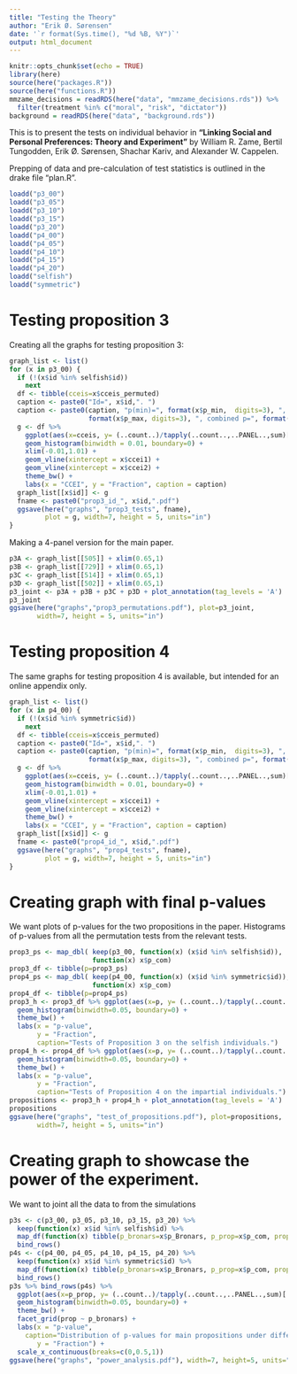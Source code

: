 ```yaml
---
title: "Testing the Theory"
author: "Erik Ø. Sørensen"
date: '`r format(Sys.time(), "%d %B, %Y")`'
output: html_document
---
```


```r
knitr::opts_chunk$set(echo = TRUE)
library(here)
source(here("packages.R"))
source(here("functions.R")) 
mmzame_decisions = readRDS(here("data", "mmzame_decisions.rds")) %>% 
  filter(treatment %in% c("moral", "risk", "dictator"))
background = readRDS(here("data", "background.rds"))
```

This is to present the tests on individual behavior in 
**"Linking Social and Personal Preferences: Theory and Experiment"** by William R. Zame, 
Bertil Tungodden, Erik Ø. Sørensen, Shachar Kariv, and Alexander W. Cappelen. 

Prepping of data and pre-calculation of test statistics is outlined in the drake file "plan.R". 

```r
loadd("p3_00")
loadd("p3_05")
loadd("p3_10")
loadd("p3_15")
loadd("p3_20")
loadd("p4_00")
loadd("p4_05")
loadd("p4_10")
loadd("p4_15")
loadd("p4_20")
loadd("selfish")
loadd("symmetric")
```

# Testing proposition 3
Creating all the graphs for testing proposition 3:
```r
graph_list <- list()
for (x in p3_00) {
  if (!(x$id %in% selfish$id))
    next
  df <- tibble(cceis=x$cceis_permuted)
  caption <- paste0("Id=", x$id,". ")
  caption <- paste0(caption, "p(min)=", format(x$p_min,  digits=3), ", p(max)=", 
                    format(x$p_max, digits=3), ", combined p=", format(x$p_com, digits=3),".")
  g <- df %>% 
    ggplot(aes(x=cceis, y= (..count..)/tapply(..count..,..PANEL..,sum)[..PANEL..])) + 
    geom_histogram(binwidth = 0.01, boundary=0) + 
    xlim(-0.01,1.01) + 
    geom_vline(xintercept = x$ccei1) +
    geom_vline(xintercept = x$ccei2) + 
    theme_bw() +
    labs(x = "CCEI", y = "Fraction", caption = caption)
  graph_list[[x$id]] <- g
  fname <- paste0("prop3_id_", x$id,".pdf")
  ggsave(here("graphs", "prop3_tests", fname), 
         plot = g, width=7, height = 5, units="in")
}
```

Making a 4-panel version for the main paper. 
```r
p3A <- graph_list[[505]] + xlim(0.65,1)
p3B <- graph_list[[729]] + xlim(0.65,1)
p3C <- graph_list[[514]] + xlim(0.65,1)
p3D <- graph_list[[502]] + xlim(0.65,1)
p3_joint <- p3A + p3B + p3C + p3D + plot_annotation(tag_levels = 'A') 
p3_joint
ggsave(here("graphs","prop3_permutations.pdf"), plot=p3_joint, 
       width=7, height = 5, units="in")
```

# Testing proposition 4
The same graphs for testing proposition 4 is available, but intended for an online appendix only.

```r
graph_list <- list()
for (x in p4_00) {
  if (!(x$id %in% symmetric$id))
    next
  df <- tibble(cceis=x$cceis_permuted)
  caption <- paste0("Id=", x$id,". ")
  caption <- paste0(caption, "p(min)=", format(x$p_min,  digits=3), ", p(max)=", 
                    format(x$p_max, digits=3), ", combined p=", format(x$p_com, digits=3),".")
  g <- df %>% 
    ggplot(aes(x=cceis, y= (..count..)/tapply(..count..,..PANEL..,sum)[..PANEL..])) + 
    geom_histogram(binwidth = 0.01, boundary=0) + 
    xlim(-0.01,1.01) + 
    geom_vline(xintercept = x$ccei1) +
    geom_vline(xintercept = x$ccei2) + 
    theme_bw() +
    labs(x = "CCEI", y = "Fraction", caption = caption)
  graph_list[[x$id]] <- g
  fname <- paste0("prop4_id_", x$id,".pdf")
  ggsave(here("graphs", "prop4_tests", fname), 
         plot = g, width=7, height = 5, units="in")
}
```

# Creating graph with final p-values

We want plots of p-values for the two propositions in the paper. 
Histograms of p-values from all the permutation tests from the relevant
tests.
```r
prop3_ps <- map_dbl( keep(p3_00, function(x) (x$id %in% selfish$id)),
                     function(x) x$p_com)
prop3_df <- tibble(p=prop3_ps)
prop4_ps <- map_dbl( keep(p4_00, function(x) (x$id %in% symmetric$id)),
                     function(x) x$p_com)
prop4_df <- tibble(p=prop4_ps)
prop3_h <- prop3_df %>% ggplot(aes(x=p, y= (..count..)/tapply(..count..,..PANEL..,sum)[..PANEL..])) + 
  geom_histogram(binwidth=0.05, boundary=0) +
  theme_bw() + 
  labs(x = "p-value",
       y = "Fraction",
       caption="Tests of Proposition 3 on the selfish individuals.")
prop4_h <- prop4_df %>% ggplot(aes(x=p, y= (..count..)/tapply(..count..,..PANEL..,sum)[..PANEL..])) + 
  geom_histogram(binwidth=0.05, boundary=0) +
  theme_bw() + 
  labs(x = "p-value",
       y = "Fraction",
       caption="Tests of Proposition 4 on the impartial individuals.")
propositions <- prop3_h + prop4_h + plot_annotation(tag_levels = 'A')
propositions
ggsave(here("graphs", "test_of_propositions.pdf"), plot=propositions, 
       width=7, height = 5, units="in")
```

# Creating graph to showcase the power of the experiment.

We want to joint all the data to from the simulations
```r
p3s <- c(p3_00, p3_05, p3_10, p3_15, p3_20) %>%
  keep(function(x) x$id %in% selfish$id) %>%
  map_df(function(x) tibble(p_bronars=x$p_Bronars, p_prop=x$p_com, prop="Proposition 3")) %>%
  bind_rows()
p4s <- c(p4_00, p4_05, p4_10, p4_15, p4_20) %>%
  keep(function(x) x$id %in% symmetric$id) %>%
  map_df(function(x) tibble(p_bronars=x$p_Bronars, p_prop=x$p_com, prop="Proposition 4")) %>%
  bind_rows()
p3s %>% bind_rows(p4s) %>% 
  ggplot(aes(x=p_prop, y= (..count..)/tapply(..count..,..PANEL..,sum)[..PANEL..])) +
  geom_histogram(binwidth=0.05, boundary=0) +
  theme_bw() +
  facet_grid(prop ~ p_bronars) +
  labs(x = "p-value",
    caption="Distribution of p-values for main propositions under different probabability of random (Bronars) choices.\nHistogram bars are 0.05 wide.",
       y = "Fraction") +
  scale_x_continuous(breaks=c(0,0.5,1))
ggsave(here("graphs", "power_analysis.pdf"), width=7, height=5, units="in")

```

